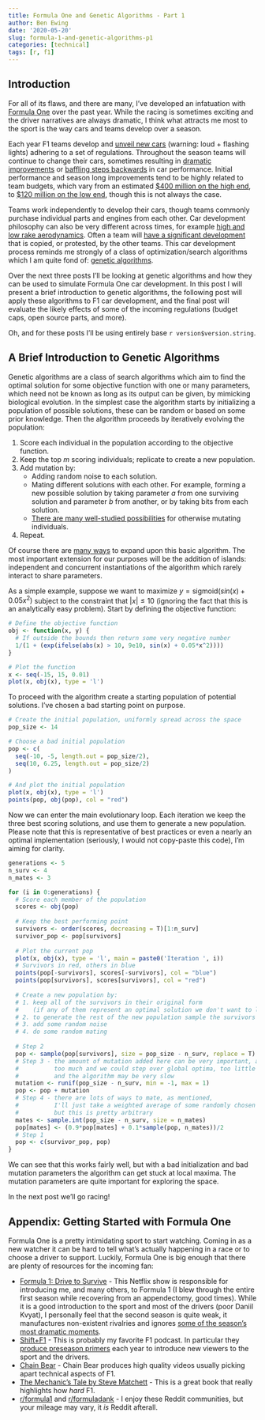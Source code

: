 ---
title: Formula One and Genetic Algorithms - Part 1
author: Ben Ewing
date: '2020-05-20'
slug: formula-1-and-genetic-algorithms-p1
categories: [technical]
tags: [r, f1]
---

## Introduction

For all of its flaws, and there are many, I've developed an infatuation with [Formula One](https://en.wikipedia.org/wiki/Formula_One) over the past year. While the racing is sometimes exciting and the driver narratives are always dramatic, I think what attracts me most to the sport is the way cars and teams develop over a season. 

Each year F1 teams develop and [unveil new cars](https://www.youtube.com/watch?v=xG8t1Wc13x8) (warning: loud + flashing lights) adhering to a set of regulations. Throughout the season teams will continue to change their cars, sometimes resulting in [dramatic improvements](https://www.youtube.com/watch?v=VhPw8gtfgv4) or [baffling steps backwards](https://en.wikipedia.org/wiki/Haas_VF-19#Developmental_issues) in car performance. Initial performance and season long improvements tend to be highly related to team budgets, which vary from an estimated [\$400 million on the high end](https://www.racefans.net/2020/01/02/the-cost-of-f1-2019-part-two-what-the-top-teams-spent/), to [\$120 million on the low end](https://www.racefans.net/2019/12/27/the-cost-of-f1-2019-team-budgets-analysed-part-one/), though this is not always the case. 

Teams work independently to develop their cars, though teams commonly purchase individual parts and engines from each other. Car development philosophy can also be very different across times, for example [high and low rake aerodynamics](https://www.youtube.com/watch?v=a__6bJAohhg&t=12s). Often a team will [have a significant development](https://www.youtube.com/watch?v=U_uKHNJLSQs) that is copied, or protested, by the other teams. This car development process reminds me strongly of a class of optimization/search algorithms which I am quite fond of: [genetic algorithms](https://en.wikipedia.org/wiki/Genetic_algorithm).

Over the next three posts I'll be looking at genetic algorithms and how they can be used to simulate Formula One car development. In this post I will present a brief introduction to genetic algorithms, the following post will apply these algorithms to F1 car development, and the final post will evaluate the likely effects of some of the incoming regulations (budget caps, open source parts, and more).

Oh, and for these posts I'll be using entirely base `r version$version.string`.

## A Brief Introduction to Genetic Algorithms

Genetic algorithms are a class of search algorithms which aim to find the optimal solution for some objective function with one or many parameters, which need not be known as long as its output can be given, by mimicking biological evolution. In the simplest case the algorithm starts by initializing a population of possible solutions, these can be random or based on some prior knowledge. Then the algorithm proceeds by iteratively evolving the population:

1. Score each individual in the population according to the objective function.
2. Keep the top $m$ scoring individuals; replicate to create a new population.
3. Add mutation by:
    - Adding random noise to each solution.
    - Mating different solutions with each other. For example, forming a new possible solution by taking parameter $a$ from one surviving solution and parameter $b$ from another, or by taking bits from each solution.
    - [There are many well-studied possibilities](https://en.wikipedia.org/wiki/Crossover_(genetic_algorithm)) for otherwise mutating individuals.
4. Repeat.

Of course there are [many ways](https://mitpress.mit.edu/books/introduction-genetic-algorithms) to expand upon this basic algorithm. The most important extension for our purposes will be the addition of islands: independent and concurrent instantiations of the algorithm which rarely interact to share parameters.

As a simple example, suppose we want to maximize $y = \text{sigmoid}(sin(x) + 0.05x^2)$ subject to the constraint that $|x| \leq 10$ (ignoring the fact that this is an analytically easy problem). Start by defining the objective function:

```{r}
# Define the objective function
obj <- function(x, y) {
  # If outside the bounds then return some very negative number
  1/(1 + (exp(ifelse(abs(x) > 10, 9e10, sin(x) + 0.05*x^2))))
}

# Plot the function
x <- seq(-15, 15, 0.01)
plot(x, obj(x), type = 'l')
```

To proceed with the algorithm create a starting population of potential solutions. I've chosen a bad starting point on purpose.

```{r}
# Create the initial population, uniformly spread across the space
pop_size <- 14

# Choose a bad initial population
pop <- c(
  seq(-10, -5, length.out = pop_size/2),
  seq(10, 6.25, length.out = pop_size/2)
)

# And plot the initial population
plot(x, obj(x), type = 'l')
points(pop, obj(pop), col = "red")
```

Now we can enter the main evolutionary loop. Each iteration we keep the three best scoring solutions, and use them to generate a new population. Please note that this is representative of best practices or even a nearly an optimal implementation (seriously, I would not copy-paste this code), I'm aiming for clarity.

```{r, animation.hook = 'gifski'}
generations <- 5
n_surv <- 4
n_mates <- 3

for (i in 0:generations) {
  # Score each member of the population
  scores <- obj(pop)
  
  # Keep the best performing point
  survivors <- order(scores, decreasing = T)[1:n_surv]
  survivor_pop <- pop[survivors] 
  
  # Plot the current pop  
  plot(x, obj(x), type = 'l', main = paste0('Iteration ', i))
  # Survivors in red, others in blue
  points(pop[-survivors], scores[-survivors], col = "blue")
  points(pop[survivors], scores[survivors], col = "red")
  
  # Create a new population by:
  # 1. keep all of the survivors in their original form
  #    (if any of them represent an optimal solution we don't want to lose it)
  # 2. to generate the rest of the new population sample the survivors
  # 3. add some random noise
  # 4. do some random mating
  
  # Step 2
  pop <- sample(pop[survivors], size = pop_size - n_surv, replace = T)
  # Step 3 - the amount of mutation added here can be very important, as usual
  #          too much and we could step over global optima, too little
  #          and the algorithm may be very slow
  mutation <- runif(pop_size - n_surv, min = -1, max = 1)
  pop <- pop + mutation
  # Step 4 - there are lots of ways to mate, as mentioned, 
  #          I'll just take a weighted average of some randomly chosen points
  #          but this is pretty arbitrary
  mates <- sample.int(pop_size - n_surv, size = n_mates)
  pop[mates] <- (0.9*pop[mates] + 0.1*sample(pop, n_mates))/2
  # Step 1
  pop <- c(survivor_pop, pop)
}
```

We can see that this works fairly well, but with a bad initialization and bad mutation parameters the algorithm can get stuck at local maxima. The mutation parameters are quite important for exploring the space.

In the next post we'll go racing!

## Appendix: Getting Started with Formula One

Formula One is a pretty intimidating sport to start watching. Coming in as a new watcher it can be hard to tell what's actually happening in a race or to choose a driver to support. Luckily, Formula One is big enough that there are plenty of resources for the incoming fan:

* [Formula 1: Drive to Survive](https://www.netflix.com/title/80204890) - This Netflix show is responsible for introducing me, and many others, to Formula 1 (I blew through the entire first season while recovering from an appendectomy, good times). While it is a good introduction to the sport and most of the drivers (poor Daniil Kvyat), I personally feel that the second season is quite weak, it manufactures non-existent rivalries and ignores [some of the season's most dramatic moments](https://www.youtube.com/watch?v=kvTc1z2jWgE).
* [Shift+F1](https://www.f1.cool/) - This is probably my favorite F1 podcast. In particular they [produce preseason primers](https://www.f1.cool/blog/96) each year to introduce new viewers to the sport and the drivers.
* [Chain Bear](https://www.youtube.com/user/chainbearf1) - Chain Bear produces high quality videos usually picking apart technical aspects of F1.
* [The Mechanic's Tale by Steve Matchett](https://bookshop.org/books/the-mechanic-s-tale/9780752827834) - This is a great book that really highlights how _hard_ F1.
* [r/formula1](https://www.reddit.com/r/formula1/) and [r/formuladank](https://www.reddit.com/r/formuladank/) - I enjoy these Reddit communities, but your mileage may vary, it _is_ Reddit afterall.
